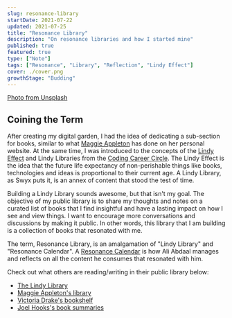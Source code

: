 ```yaml
---
slug: resonance-library
startDate: 2021-07-22
updated: 2021-07-25
title: "Resonance Library"
description: "On resonance libraries and how I started mine"
published: true
featured: true
type: ["Note"]
tags: ["Resonance", "Library", "Reflection", "Lindy Effect"]
cover: ./cover.png
growthStage: "Budding"
---
```


<BasicImage
  src="https://res.cloudinary.com/wtkw/image/upload/v1626828657/waltertengcom/garden/resonance-library/cover_jr0fcc.png"
  alt="cover"
/>

[Photo from Unsplash](https://unsplash.com/photos/HH4WBGNyltc)

## Coining the Term

After creating my digital garden, I had the idea of dedicating a sub-section for books, similar to what [Maggie Appleton](https://maggieappleton.com/) has done on her personal website. At the same time, I was introduced to the concepts of the [Lindy Effect](https://en.wikipedia.org/wiki/Lindy_effect) and Lindy Libraries from the [Coding Career Circle](https://codingcareer.circle.so/c/lindy-library). The Lindy Effect is the idea that the future life expectancy of non-perishable things like books, technologies and ideas is proportional to their current age. A Lindy Library, as Swyx puts it, is an annex of content that stood the test of time.

Building a Lindy Library sounds awesome, but that isn't my goal. The objective of my public library is to share my thoughts and notes on a curated list of books that I find insightful and have a lasting impact on how I see and view things. I want to encourage more conversations and discussions by making it public. In other words, this library that I am building is a collection of books that resonated with me.

The term, Resonance Library, is an amalgamation of "Lindy Library" and "Resonance Calendar". A [Resonance Calendar](https://www.youtube.com/watch?v=lKYBB-Uw1IM) is how Ali Abdaal manages and reflects on all the content he consumes that resonated with him.

Check out what others are reading/writing in their public library below:

- [The Lindy Library](https://www.thelindylibrary.org/)
- [Maggie Appleton's library](https://maggieappleton.com/library)
- [Victoria Drake's bookshelf](https://victoria.dev/bookshelf/)
- [Joel Hooks's book summaries](https://joelhooks.com/)
